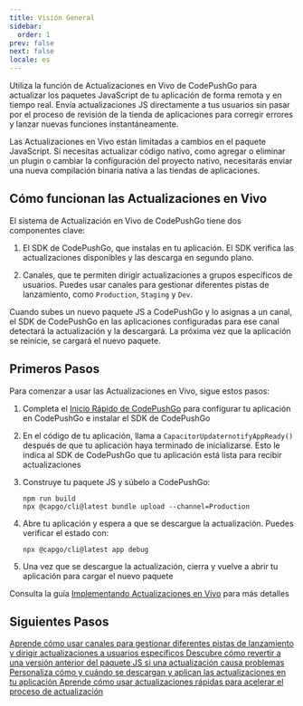 ```yaml
---
title: Visión General
sidebar:
  order: 1
prev: false
next: false
locale: es
---
```



Utiliza la función de Actualizaciones en Vivo de CodePushGo para actualizar los paquetes JavaScript de tu aplicación de forma remota y en tiempo real. Envía actualizaciones JS directamente a tus usuarios sin pasar por el proceso de revisión de la tienda de aplicaciones para corregir errores y lanzar nuevas funciones instantáneamente.

<Aside>

Las Actualizaciones en Vivo están limitadas a cambios en el paquete JavaScript. Si necesitas actualizar código nativo, como agregar o eliminar un plugin o cambiar la configuración del proyecto nativo, necesitarás enviar una nueva compilación binaria nativa a las tiendas de aplicaciones.

</Aside>

## Cómo funcionan las Actualizaciones en Vivo

El sistema de Actualización en Vivo de CodePushGo tiene dos componentes clave:

1. El SDK de CodePushGo, que instalas en tu aplicación. El SDK verifica las actualizaciones disponibles y las descarga en segundo plano.

2. Canales, que te permiten dirigir actualizaciones a grupos específicos de usuarios. Puedes usar canales para gestionar diferentes pistas de lanzamiento, como `Production`, `Staging` y `Dev`.

Cuando subes un nuevo paquete JS a CodePushGo y lo asignas a un canal, el SDK de CodePushGo en las aplicaciones configuradas para ese canal detectará la actualización y la descargará. La próxima vez que la aplicación se reinicie, se cargará el nuevo paquete.

## Primeros Pasos

Para comenzar a usar las Actualizaciones en Vivo, sigue estos pasos:

<Steps>

1. Completa el [Inicio Rápido de CodePushGo](/docs/getting-started/quickstart) para configurar tu aplicación en CodePushGo e instalar el SDK de CodePushGo

2. En el código de tu aplicación, llama a `CapacitorUpdaternotifyAppReady()` después de que tu aplicación haya terminado de inicializarse. Esto le indica al SDK de CodePushGo que tu aplicación está lista para recibir actualizaciones

3. Construye tu paquete JS y súbelo a CodePushGo:
   ```shell
   npm run build
   npx @capgo/cli@latest bundle upload --channel=Production 
   ```

4. Abre tu aplicación y espera a que se descargue la actualización. Puedes verificar el estado con:
   ```shell
   npx @capgo/cli@latest app debug
   ```

5. Una vez que se descargue la actualización, cierra y vuelve a abrir tu aplicación para cargar el nuevo paquete

</Steps>

Consulta la guía [Implementando Actualizaciones en Vivo](/docs/getting-started/deploy) para más detalles

## Siguientes Pasos

<CardGrid stagger>
  <a href="/docs/live-updates/channels/">
    <Card title="Canales" icon="bars">
      Aprende cómo usar canales para gestionar diferentes pistas de lanzamiento y dirigir actualizaciones a usuarios específicos
    </Card>
  </a>

  <a href="/docs/live-updates/rollbacks/">
    <Card title="Reversiones" icon="left-arrow">
      Descubre cómo revertir a una versión anterior del paquete JS si una actualización causa problemas
    </Card>
  </a>

  <a href="/docs/live-updates/update-behavior/">
    <Card title="Comportamiento de Actualización" icon="setting">
      Personaliza cómo y cuándo se descargan y aplican las actualizaciones en tu aplicación
    </Card>
  </a>
  <a href="/docs/live-updates/differentials/">
    <Card title="Actualizaciones Rápidas" icon="starlight">
      Aprende cómo usar actualizaciones rápidas para acelerar el proceso de actualización
    </Card>
  </a>
</CardGrid>
